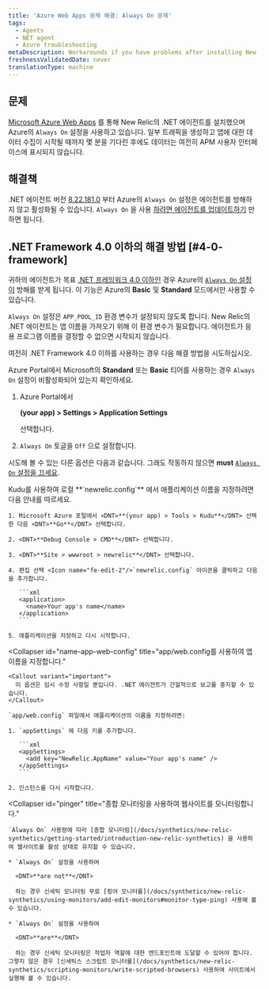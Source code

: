 ```yaml
---
title: 'Azure Web Apps 문제 해결: Always On 문제'
tags:
  - Agents
  - NET agent
  - Azure troubleshooting
metaDescription: Workarounds if you have problems after installing New Relic's .NET agent on a Windows Azure Web App.
freshnessValidatedDate: never
translationType: machine
---
```


## 문제

[Microsoft Azure Web Apps](/docs/agents/net-agent/azure-installation/install-app-azure-web-apps) 를 통해 New Relic의 .NET 에이전트를 설치했으며 Azure의 `Always On` 설정을 사용하고 있습니다. 일부 트래픽을 생성하고 앱에 대한 데이터 수집이 시작될 때까지 몇 분을 기다린 후에도 데이터는 여전히 APM 사용자 인터페이스에 표시되지 않습니다.

## 해결책

.NET 에이전트 버전 [8.22.181.0](/docs/release-notes/agent-release-notes/net-release-notes/net-agent-8221810) 부터 Azure의 `Always On` 설정은 에이전트를 방해하지 않고 활성화될 수 있습니다. `Always On` 을 사용 [하려면 에이전트를 업데이트하기](/docs/agents/net-agent/azure-installation/install-net-agent-azure-web-apps) 만 하면 됩니다.

## .NET Framework 4.0 이하의 해결 방법 [#4-0-framework]

귀하의 에이전트가 목표 [.NET 프레임워크 4.0 이하인](/docs/agents/net-agent/troubleshooting/technical-support-net-framework-40-or-lower) 경우 Azure의 [`Always On` 설정이](https://azure.microsoft.com/en-us/documentation/articles/web-sites-create-web-jobs/) 방해를 받게 됩니다. 이 기능은 Azure의 <DNT>**Basic**</DNT> 및 <DNT>**Standard**</DNT> 모드에서만 사용할 수 있습니다.

`Always On` 설정은 `APP_POOL_ID` 환경 변수가 설정되지 않도록 합니다. New Relic의 .NET 에이전트는 앱 이름을 가져오기 위해 이 환경 변수가 필요합니다. 에이전트가 응용 프로그램 이름을 결정할 수 없으면 시작되지 않습니다.

여전히 .NET Framework 4.0 이하를 사용하는 경우 다음 해결 방법을 시도하십시오.

Azure Portal에서 Microsoft의 <DNT>**Standard**</DNT> 또는 <DNT>**Basic**</DNT> 티어를 사용하는 경우 `Always On` 설정이 비활성화되어 있는지 확인하세요.

1. Azure Portal에서

   <DNT>**(your app) > Settings > Application Settings**</DNT>

   선택합니다.

2. `Always On` 토글을 `Off` 으로 설정합니다.

시도해 볼 수 있는 다른 옵션은 다음과 같습니다. 그래도 작동하지 않으면 <DNT>**must**</DNT> [`Always On` 설정을 끄세요](#4-0-framework).

<CollapserGroup>
  <Collapser
    id="name-app"
    title="Kudu를 사용하여 앱 이름을 지정하십시오."
  >
    Kudu를 사용하여 로컬 <DNT>**`newrelic.config`**</DNT> 에서 애플리케이션 이름을 지정하려면 다음 안내를 따르세요.

    1. Microsoft Azure 포털에서 <DNT>**(your app) > Tools > Kudu**</DNT> 선택한 다음 <DNT>**Go**</DNT> 선택합니다.

    2. <DNT>**Debug Console > CMD**</DNT> 선택합니다.

    3. <DNT>**Site > wwwroot > newrelic**</DNT> 선택합니다.

    4. 편집 선택 <Icon name="fe-edit-2"/>`newrelic.config` 아이콘을 클릭하고 다음을 추가합니다.

       ```xml
       <application>
         <name>Your app's name</name>
       </application>
       ```

    5. 애플리케이션을 저장하고 다시 시작합니다.
  </Collapser>

  <Collapser
    id="name-app-web-config"
    title="app/web.config를 사용하여 앱 이름을 지정합니다."
  >
    <Callout variant="important">
      이 옵션은 임시 수정 사항일 뿐입니다. .NET 에이전트가 간헐적으로 보고를 중지할 수 있습니다.
    </Callout>

    `app/web.config` 파일에서 애플리케이션의 이름을 지정하려면:

    1. `appSettings` 에 다음 키를 추가합니다.

       ```xml
       <appSettings>
         <add key="NewRelic.AppName" value="Your app's name" />
       </appSettings>
       ```

    2. 인스턴스를 다시 시작합니다.
  </Collapser>

  <Collapser
    id="pinger"
    title="종합 모니터링을 사용하여 웹사이트를 모니터링합니다."
  >
    `Always On` 사용량에 따라 [종합 모니터링](/docs/synthetics/new-relic-synthetics/getting-started/introduction-new-relic-synthetics) 을 사용하여 웹사이트를 활성 상태로 유지할 수 있습니다.

    * `Always On` 설정을 사용하여

      <DNT>**are not**</DNT>

      하는 경우 신세틱 모니터링 무료 [핑어 모니터를](/docs/synthetics/new-relic-synthetics/using-monitors/add-edit-monitors#monitor-type-ping) 사용해 볼 수 있습니다.

    * `Always On` 설정을 사용하여

      <DNT>**are**</DNT>

      하는 경우 신세틱 모니터링은 작업자 역할에 대한 엔드포인트에 도달할 수 있어야 합니다. 그렇지 않은 경우 [신세틱스 스크립트 모니터를](/docs/synthetics/new-relic-synthetics/scripting-monitors/write-scripted-browsers) 사용하여 사이트에서 실행해 볼 수 있습니다.
  </Collapser>
</CollapserGroup>
